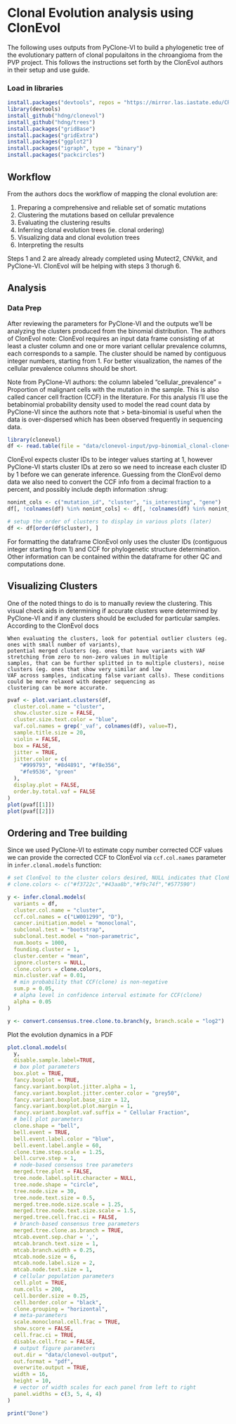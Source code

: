 # Clonal Evolution analysis using ClonEvol

The following uses outputs from PyClone-VI to build a phylogenetic tree of the evolutionary pattern of clonal populaitons
in the chroangioma from the PVP project. This follows the instructions set forth by the ClonEvol authors in their
setup and use guide.

### Load in libraries
```r
install.packages("devtools", repos = "https://mirror.las.iastate.edu/CRAN/")
library(devtools)
install_github("hdng/clonevol")
install_github("hdng/trees")
install.packages("gridBase")
install.packages("gridExtra")
install.packages("ggplot2")
install.packages("igraph", type = "binary")
install.packages("packcircles")
```

## Workflow

From the authors docs the workflow of mapping the clonal evolution are:

  1. Preparing a comprehensive and reliable set of somatic mutations
  2. Clustering the mutations based on cellular prevalence
  3. Evaluating the clustering results
  4. Inferring clonal evolution trees (ie. clonal ordering)
  5. Visualizing data and clonal evolution trees
  6. Interpreting the results

Steps 1 and 2 are already already completed using Mutect2, CNVkit, and PyClone-VI. ClonEvol will be helping with
steps 3 thorugh 6.

## Analysis

### Data Prep

After reviewing the parameters for PyClone-VI and the outputs we'll be analyzing the clusters produced from the binomial
distribution. The authors of ClonEvol note: ClonEvol requires an input data frame consisting of at least a cluster
column and one or more variant cellular prevalence columns, each corresponds to a sample.
The cluster should be named by contiguous integer numbers, starting from 1. For better
visualization, the names of the cellular prevalence columns should be short.

Note from PyClone-VI authors: the column labeled "cellular_prevalence" = Proportion of malignant cells with the 
mutation in the sample. This is also called cancer cell fraction (CCF) in the literature. For this analysis I'll use
the betabinomial probability density used to model the read count data by PyClone-VI since the authors note that
> beta-binomial is useful when the data is over-dispersed which has been observed frequently in sequencing data.

```r
library(clonevol)
df <- read.table(file = "data/clonevol-input/pvp-binomial_clonal-clonevol.tsv", header = TRUE, sep = "\t")
```


ClonEvol expects cluster IDs to be integer values starting at 1, however PyClone-VI starts cluster IDs at zero so we
need to increase each cluster ID by 1 before we can generate inference. Guessing from the ClonEvol demo data we also
need to convert the CCF info from a decimal fraction to a percent, and possibly include depth information :shrug:

```r
nonint_cols <- c("mutation_id", "cluster", "is_interesting", "gene")
df[, !colnames(df) %in% nonint_cols] <- df[, !colnames(df) %in% nonint_cols] * 100

# setup the order of clusters to display in various plots (later)
df <- df[order(df$cluster), ]
```

For formatting the dataframe ClonEvol only uses the cluster IDs (contiguous integer starting from 1) and CCF
for phylogenetic structure determination. Other information can be contained within the dataframe for
other QC and computations done.

## Visualizing Clusters

One of the noted things to do is to manually review the clustering. This visual check aids in determining if accurate
clusters were determined by PyClone-VI and if any clusters should be excluded for particular samples. According to
the ClonEvol docs

```text
When evaluating the clusters, look for potential outlier clusters (eg. ones with small number of variants),
potential merged clusters (eg. ones that have variants with VAF stretching from zero to non-zero values in multiple
samples, that can be further splitted in to multiple clusters), noise clusters (eg. ones that show very similar and low
VAF across samples, indicating false variant calls). These conditions could be more relaxed with deeper sequencing as
clustering can be more accurate.
```

```r
pvaf <- plot.variant.clusters(df,
  cluster.col.name = "cluster",
  show.cluster.size = FALSE,
  cluster.size.text.color = "blue",
  vaf.col.names = grep('_vaf', colnames(df), value=T),
  sample.title.size = 20,
  violin = FALSE,
  box = FALSE,
  jitter = TRUE,
  jitter.color = c(
    "#999793", "#8d4891", "#f8e356",
    "#fe9536", "green"
  ),
  display.plot = FALSE,
  order.by.total.vaf = FALSE
)
plot(pvaf[[1]])
plot(pvaf[[2]])
```


## Ordering and Tree building

Since we used PyClone-VI to estimate copy number corrected CCF values we can provide the corrected CCF to ClonEvol via 
`ccf.col.names` parameter in `infer.clonal.models` function:

```r
# set ClonEvol to the cluster colors desired, NULL indicates that ClonEvol will auto pick colors for us
# clone.colors <- c("#f3722c","#43aa8b","#f9c74f","#577590")

y <- infer.clonal.models(
  variants = df,
  cluster.col.name = "cluster",
  ccf.col.names = c("LW001299", "D"),
  cancer.initiation.model = "monoclonal",
  subclonal.test = "bootstrap",
  subclonal.test.model = "non-parametric",
  num.boots = 1000,
  founding.cluster = 1,
  cluster.center = "mean",
  ignore.clusters = NULL,
  clone.colors = clone.colors,
  min.cluster.vaf = 0.01,
  # min probability that CCF(clone) is non-negative
  sum.p = 0.05,
  # alpha level in confidence interval estimate for CCF(clone)
  alpha = 0.05
)

y <- convert.consensus.tree.clone.to.branch(y, branch.scale = "log2")
```

Plot the evolution dynamics in a PDF

```r
plot.clonal.models(
  y,
  disable.sample.label=TRUE,
  # box plot parameters
  box.plot = TRUE,
  fancy.boxplot = TRUE,
  fancy.variant.boxplot.jitter.alpha = 1,
  fancy.variant.boxplot.jitter.center.color = "grey50",
  fancy.variant.boxplot.base_size = 12,
  fancy.variant.boxplot.plot.margin = 1,
  fancy.variant.boxplot.vaf.suffix = " Cellular Fraction",
  # bell plot parameters
  clone.shape = "bell",
  bell.event = TRUE,
  bell.event.label.color = "blue",
  bell.event.label.angle = 60,
  clone.time.step.scale = 1.25,
  bell.curve.step = 1,
  # node-based consensus tree parameters
  merged.tree.plot = FALSE,
  tree.node.label.split.character = NULL,
  tree.node.shape = "circle",
  tree.node.size = 30,
  tree.node.text.size = 0.5,
  merged.tree.node.size.scale = 1.25,
  merged.tree.node.text.size.scale = 1.5,
  merged.tree.cell.frac.ci = FALSE,
  # branch-based consensus tree parameters
  merged.tree.clone.as.branch = TRUE,
  mtcab.event.sep.char = ',',
  mtcab.branch.text.size = 1,
  mtcab.branch.width = 0.25,
  mtcab.node.size = 6,
  mtcab.node.label.size = 2,
  mtcab.node.text.size = 1,
  # cellular population parameters
  cell.plot = TRUE,
  num.cells = 200,
  cell.border.size = 0.25,
  cell.border.color = "black",
  clone.grouping = "horizontal",
  # meta-parameters
  scale.monoclonal.cell.frac = TRUE,
  show.score = FALSE,
  cell.frac.ci = TRUE,
  disable.cell.frac = FALSE,
  # output figure parameters
  out.dir = "data/clonevol-output",
  out.format = "pdf",
  overwrite.output = TRUE,
  width = 16,
  height = 10,
  # vector of width scales for each panel from left to right
  panel.widths = c(3, 5, 4, 4)
)

print("Done")
```